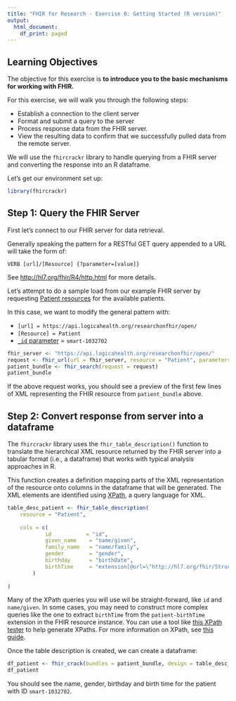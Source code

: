 ```yaml
---
title: "FHIR for Research - Exercise 0: Getting Started (R version)"
output:
  html_document:
    df_print: paged
---
```


## Learning Objectives

The objective for this exercise is **to introduce you to the basic mechanisms for working with FHIR.**

For this exercise, we will walk you through the following steps:

- Establish a connection to the client server
- Format and submit a query to the server
- Process response data from the FHIR server.
- View the resulting data to confirm that we successfully pulled data from the remote server.

We will use the `fhircrackr` library to handle querying from a FHIR server and converting the response into an R dataframe.

Let's get our environment set up:

```r
library(fhircrackr)
```

## Step 1: Query the FHIR Server

First let's connect to our FHIR server for data retrieval.

Generally speaking the pattern for a RESTful GET query appended to a URL will take the form of:

```
VERB [url]/[Resource] {?parameter=[value]}
```

See <http://hl7.org/fhir/R4/http.html> for more details.

Let's attempt to do a sample load from our example FHIR server by requesting [Patient resources](https://www.hl7.org/fhir/patient.html) for the available patients.

In this case, we want to modify the general pattern with:

- `[url] = https://api.logicahealth.org/researchonfhir/open/`
- `[Resource] = Patient`
- [`_id` parameter](https://www.hl7.org/fhir/search.html#id) = `smart-1032702`

```r
fhir_server <- "https://api.logicahealth.org/researchonfhir/open/"
request <- fhir_url(url = fhir_server, resource = "Patient", parameters = list("_id"="smart-1032702"))
patient_bundle <- fhir_search(request = request)
patient_bundle
```

If the above request works, you should see a preview of the first few lines of XML representing the FHIR resource from `patient_bundle` above.

## Step 2: Convert response from server into a dataframe

The `fhircrackr` library uses the `fhir_table_description()` function to translate the hierarchical XML resource returned by the FHIR server into a tabular format (i.e., a dataframe) that works with typical analysis approaches in R.

This function creates a definition mapping parts of the XML representation of the resource onto columns in the dataframe that will be generated. The XML elements are identified using [XPath](https://en.wikipedia.org/wiki/XPath), a query language for XML.

```r
table_desc_patient <- fhir_table_description(
    resource = "Patient",
    
    cols = c(
            id           = "id",
            given_name    = "name/given",
            family_name   = "name/family",
            gender        = "gender",
            birthday      = "birthDate",
            birthTime     = "extension[@url=\"http://hl7.org/fhir/StructureDefinition/patient-birthTime\"]/valueDateTime"
        )
    
)
```

Many of the XPath queries you will use wil be straight-forward, like `id` and `name/given`. In some cases, you may need to construct more complex queries like the one to extract `birthTime` from the `patient-birthTime` extension in the FHIR resource instance. You can use a tool like [this XPath tester](https://extendsclass.com/xpath-tester.html) to help generate XPaths. For more information on XPath, see [this guide](https://www.w3schools.com/xml/xpath_intro.asp).

Once the table description is created, we can create a dataframe:

```r
df_patient <- fhir_crack(bundles = patient_bundle, design = table_desc_patient, verbose = 0)
df_patient
```

You should see the name, gender, birthday and birth time for the patient with ID `smart-1032702`.